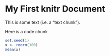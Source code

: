 My First knitr Document
========================================================

This is some text (i.e. a "text chunk").

Here is a code chunk
```r
set.seed(1)
x <- rnorm(100)
mean(x)
```

